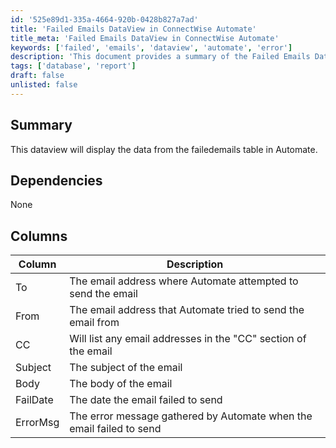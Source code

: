 ```yaml
---
id: '525e89d1-335a-4664-920b-0428b827a7ad'
title: 'Failed Emails DataView in ConnectWise Automate'
title_meta: 'Failed Emails DataView in ConnectWise Automate'
keywords: ['failed', 'emails', 'dataview', 'automate', 'error']
description: 'This document provides a summary of the Failed Emails DataView in ConnectWise Automate, detailing the columns and their descriptions that are displayed from the failedemails table, including information such as the email addresses involved, subject, body, failure date, and error messages.'
tags: ['database', 'report']
draft: false
unlisted: false
---
```

## Summary

This dataview will display the data from the failedemails table in Automate.

## Dependencies

None

## Columns

| Column    | Description                                                                                     |
|-----------|-------------------------------------------------------------------------------------------------|
| To        | The email address where Automate attempted to send the email                                   |
| From      | The email address that Automate tried to send the email from                                   |
| CC        | Will list any email addresses in the "CC" section of the email                                 |
| Subject   | The subject of the email                                                                        |
| Body      | The body of the email                                                                           |
| FailDate  | The date the email failed to send                                                               |
| ErrorMsg  | The error message gathered by Automate when the email failed to send                           |












